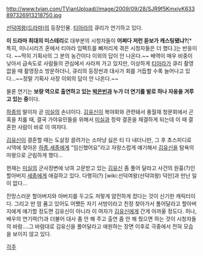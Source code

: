 http://www.tvian.com/TVianUpload//image/2009/09/28/SJR9f5KmxiyK633897326913218750.jpg

[[선덕여왕(드라마)]]의 등장인물. [[티아라]]의 큐리가 연기하고 있다.

'''이 드라마 최대의 미스테리'''로 대부분의 시청자들이 '''어쩌다 저런 듣보가 캐스팅됐냐?'''[* 특히, 미니시리즈 혼에서 티아라 임펙트를 뼈저리게 겪은 시청자들은 더 했다.]는 반응이다. ~~딱히 기획사의 그 분의 농간이다 이외의 답이 안 나온다.~~ 배역이 매우 비중이 낮아서 급속도로 사람들의 관심에서 사라져 가고 있지만, 이상하게 [[티아라]]가 큐리 촬영 없을 때 촬영장소 방문하더니, 큐리의 등장씬과 대사가 회를 거듭할 수록 늘어나고 있다...~~정말 기획사 사장 이외의 답이 안 나온다.~~

물론 연기는 '''보량 역으로 출연하고 있는 [[박은빈]]과 누가 더 연기를 발로 하나 자웅을 겨루고 있는 중'''이다.

[[하종]]의 딸이자 곧 [[미실]]의 손녀이다. [[김유신]]이 복야회와 관련돼서 풍월재 청문회에서 곤혹을 치룰 때, 결국 가야유민들을 위해서 [[미실]]과 정략 결혼을 체결하게 되는데 이 때 결혼한 사람이 바로 이 여자다. 

[[김유신]]이 결혼할 때는 도살장 끌려가는 소마냥 싫은 티 다 내더니만, 그 후 초스피디로 시댁에 찾아온 [[하종]],[[세종]]에게 "임신했어요"라고 자랑스럽게 얘기해서 [[김유신]]을 탐욕의 마왕으로 군림하게 했다...

현재는 [[미실]]의 군사정변에 낚여 고문받고 있는 [[김유신]] 좀 풀어 달라고 사건의 원흉(?)인 할아버지 [[세종]]에게 애걸하고 있다. 다행히(?) [wiki:선덕여왕(선덕여왕) 덕만]과 만난 일이 없다...

잔망스러운 할아버지와 아버지를 두고도 저렇게 얌전하게 컸다는 것이 신기한 캐릭터이다. 그리고 딴 맘 품고 있어도 어쨌든 자기 서방이라고 친정 찾아가서 풀어달라고 할아버지에게 얘기할 정도면 김유신이 아니라 이 여자가 [[김유신]]에게 간게 아까울 정도다. 허나, 배우의 연기력(?)과 더불어 대사 좀 안 해 주고 출연 좀 안 해 줬으면 하는 것이 시청자들의 바람....그 바람대로 김유신을 풀어달라고 애원하는 장면 이후로 극중에서 전혀 모습을 보이지 않고 있다.

[[각주]]
